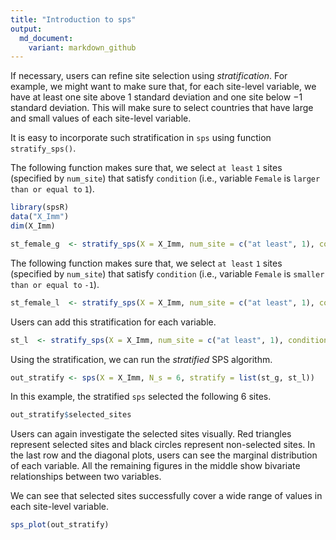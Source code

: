 ```yaml
---
title: "Introduction to sps"
output: 
  md_document:
    variant: markdown_github
---
```


If necessary, users can refine site selection using *stratification*. For example, we might want to make sure that, for each site-level variable, we have at least one site above $1$ standard deviation and one site below $-1$ standard deviation. This will make sure to select countries that have large and small values of each site-level variable. 

It is easy to incorporate such stratification in `sps` using function `stratify_sps()`. 

The following function makes sure that, we select `at least` `1` sites (specified by `num_site`) that satisfy `condition` (i.e., variable `Female` is `larger than or equal to` `1`). 

```r
library(spsR)
data("X_Imm")
dim(X_Imm)
```


```r
st_female_g  <- stratify_sps(X = X_Imm, num_site = c("at least", 1), condition = c("Female", "larger than or equal to", 1))
```

The following function makes sure that, we select `at least` `1` sites (specified by `num_site`) that satisfy `condition` (i.e., variable `Female` is `smaller than or equal to` `-1`). 

```r
st_female_l  <- stratify_sps(X = X_Imm, num_site = c("at least", 1), condition = c("Female", "smaller than or equal to", -1))
```

Users can add this stratification for each variable. 
```r
st_l  <- stratify_sps(X = X_Imm, num_site = c("at least", 1), condition = c("Female", "smaller than or equal to", -1))
```

Using the stratification, we can run the *stratified* SPS algorithm. 

```r
out_stratify <- sps(X = X_Imm, N_s = 6, stratify = list(st_g, st_l))
```

In this example, the stratified `sps` selected the following 6 sites.

```r
out_stratify$selected_sites
```

Users can again investigate the selected sites visually. Red triangles represent selected sites and black circles represent non-selected sites. In the last row and the diagonal plots, users can see the marginal distribution of each variable. All the remaining figures in the middle show bivariate relationships between two variables. 

We can see that selected sites successfully cover a wide range of values in each site-level variable. 

```r
sps_plot(out_stratify)
```
